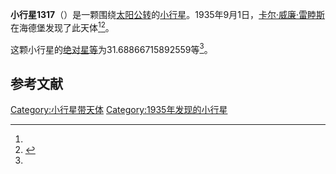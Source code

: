 {{Infobox planet
| bgcolour = #FFFFC0
| name = 1317 Silvretta
| symbol = 
| image = 
| caption = 
| discovery = yes
| discovery_ref = 
| discoverer = [[卡尔·威廉·雷睦斯|卡尔·威廉·雷睦斯]]
| discovery_site = [[海德堡|海德堡]] 
| discovered = 1935年9月1日
| designations = yes
| mp_name = 
| named_after = 
| alt_names = 1935 RC/ 1949 HA1 / 1949 HY / 1952 YG / A912 RA
| mp_category = [[主带小行星|主带小行星]]
| orbit_ref = <ref name="a">[http://ssd.jpl.nasa.gov/sbdb.cgi?sstr=1317 1317 Silvretta] {{Wayback|url=http://ssd.jpl.nasa.gov/sbdb.cgi?sstr=1317 |date=20151225131119 }}，小行星數據庫瀏覽器（JPL Small-Body Database Browser）－[[美国国家航空航天局|美国国家航空航天局]]喷气推进实验室</ref>
| epoch = 2456400.5 (2013年4月18日更新)
| aphelion = {{convert|3.960949202247142|AU|km|3|abbr=on|lk=out}}
| perihelion = {{convert|2.435522474763475|AU|km|3|abbr=on}}
| semimajor = {{convert|3.198235838505309|AU|km|3|abbr=on}}
| eccentricity = 0.2384794
| period = 2089.123696 [[日|日]]<br />5.72[[儒略年|儒略年]]
| avg_speed = 
| inclination = 20.56931833427774
| asc_node = 6.729647479121124
| mean_anomaly = 
| arg_peri = 31.68866715892559
| satellites = 
| physical_characteristics = yes
| dimensions = 
| mass = 
| density = 
| surface_grav = 
| escape_velocity = 
| sidereal_day = 
| axial_tilt = 
| pole_ecliptic_lat = 
| pole_ecliptic_lon = 
| albedo = 
| temperatures= 
| temp_name1 = 
| mean_temp_1 = 
| max_temp_1 = 
| temp_name2 = 
| max_temp_2 = 
| spectral_type = 
| abs_magnitude = 31.68866715892559
}}

'''小行星1317'''（{{lang-en|1317 Silvretta}}）是一颗围绕[[太阳|太阳]][[公转|公转]]的[[小行星|小行星]]。1935年9月1日，[[卡尔·威廉·雷睦斯|卡尔·威廉·雷睦斯]]在海德堡发现了此天体<ref name="a" /><ref>{{cite news|title=小行星列表|url=http://cfa-www.harvard.edu/iau/lists/NumberedMPs.txt|accessdate=2013-07-08|newspaper=哈佛大学|archive-date=2008-05-17|archive-url=https://web.archive.org/web/20080517010638/http://cfa-www.harvard.edu/iau/lists/NumberedMPs.txt|dead-url=no}}</ref>。

这颗小行星的[[绝对星等|绝对星等]]为31.68866715892559等<ref name="a" />。

==参考文献==
{{reflist}}
{{Minor Planet Number|[[小行星1316|小行星1316]]|[[小行星1318|小行星1318]]}}

{{小天体}}

[[Category:小行星带天体|Category:小行星带天体]]
[[Category:1935年发现的小行星|Category:1935年发现的小行星]]

{{asteroid-stub}}